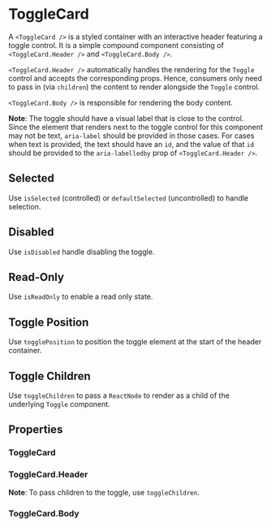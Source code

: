 
<Meta of={ToggleCardStories} />

# ToggleCard

A `<ToggleCard />` is a styled container with an interactive header featuring a toggle control. It is a simple compound component consisting of `<ToggleCard.Header />` and `<ToggleCard.Body />`.

`<ToggleCard.Header />` automatically handles the rendering for the `Toggle` control and accepts the corresponding props. Hence, consumers only need to pass in (via `children`) the content to render alongside the `Toggle` control.

`<ToggleCard.Body />` is responsible for rendering the body content.

**Note**: The toggle should have a visual label that is close to the control. Since the element that renders next to the toggle control for this component may not be text, `aria-label` should be provided in those cases. For cases when text is provided, the text should have an `id`, and the value of that `id` should be provided to the `aria-labelledby` prop of `<ToggleCard.Header />`.

<Canvas of={ToggleCardStories.Default} />

## Selected

Use `isSelected` (controlled) or `defaultSelected` (uncontrolled) to handle selection.

<Canvas of={ToggleCardStories.Selected} />

## Disabled

Use `isDisabled` handle disabling the toggle.

<Canvas of={ToggleCardStories.Disabled} />

## Read-Only

Use `isReadOnly` to enable a read only state.

<Canvas of={ToggleCardStories.ReadOnly} />

## Toggle Position

Use `togglePosition` to position the toggle element at the start of the header container.

<Canvas of={ToggleCardStories.TogglePosition} />

## Toggle Children

Use `toggleChildren` to pass a `ReactNode` to render as a child of the underlying `Toggle` component.

<Canvas of={ToggleCardStories.ToggleChildren} />

## Properties

### ToggleCard

<ArgTypes of={ToggleCard} />

### ToggleCard.Header

**Note**: To pass children to the toggle, use `toggleChildren`.

<ArgTypes of={ToggleCard.Header} />

### ToggleCard.Body

<ArgTypes of={ToggleCard.Body} />
